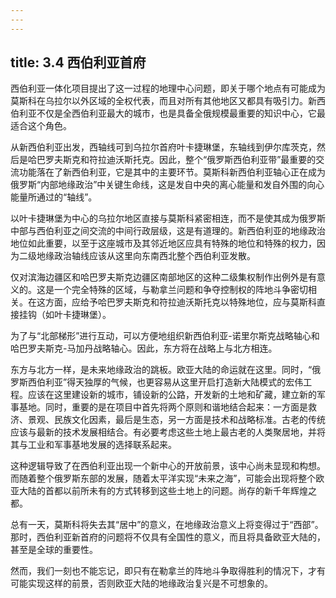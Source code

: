 ```yaml
---
---
---
```

title: 3.4 西伯利亚首府
---



西伯利亚一体化项目提出了这一过程的地理中心问题，即关于哪个地点有可能成为莫斯科在乌拉尔以外区域的全权代表，而且对所有其他地区又都具有吸引力。新西伯利亚不仅是全西伯利亚最大的城市，也是具备全俄规模最重要的知识中心，它最适合这个角色。

从新西伯利亚出发，西轴线可到乌拉尔首府叶卡捷琳堡，东轴线到伊尔库茨克，然后是哈巴罗夫斯克和符拉迪沃斯托克。因此，整个“俄罗斯西伯利亚带”最重要的交流功能落在了新西伯利亚，它是其中的主要环节。莫斯科新西伯利亚轴心正在成为俄罗斯“内部地缘政治”中关键生命线，这是发自中央的离心能量和发自外围的向心能量所通过的“轴线”。

以叶卡捷琳堡为中心的乌拉尔地区直接与莫斯科紧密相连，而不是使其成为俄罗斯中部与西伯利亚之间交流的中间行政层级，这是有道理的。新西伯利亚的地缘政治地位如此重要，以至于这座城市及其邻近地区应具有特殊的地位和特殊的权力，因为二级地缘政治轴线应该从这里向东南西北整个西伯利亚发散。

仅对滨海边疆区和哈巴罗夫斯克边疆区南部地区的这种二级集权制作出例外是有意义的。这是一个完全特殊的区域，与勒拿兰问题和争夺控制权的阵地斗争密切相关。在这方面，应给予哈巴罗夫斯克和符拉迪沃斯托克以特殊地位，应与莫斯科直接挂钩（如叶卡捷琳堡）。

为了与“北部梯形”进行互动，可以方便地组织新西伯利亚-诺里尔斯克战略轴心和哈巴罗夫斯克-马加丹战略轴心。因此，东方将在战略上与北方相连。

东方与北方一样，是未来地缘政治的跳板。欧亚大陆的命运就在这里。同时，“俄罗斯西伯利亚”得天独厚的气候，也更容易从这里开启打造新大陆模式的宏伟工程。应该在这里建设新的城市，铺设新的公路，开发新的土地和矿藏，建立新的军事基地。同时，重要的是在项目中首先将两个原则和谐地结合起来：一方面是救济、景观、民族文化因素，最后是生态，另一方面是技术和战略标准。古老的传统应该与最新的技术发展相结合。有必要考虑这些土地上最古老的人类聚居地，并将其与工业和军事基地发展的选择联系起来。

这种逻辑导致了在西伯利亚出现一个新中心的开放前景，该中心尚未显现和构想。而随着整个俄罗斯东部的发展，随着太平洋实现“未来之海”，可能会出现将整个欧亚大陆的首都以前所未有的方式转移到这些土地上的问题。尚存的新千年辉煌之都。

总有一天，莫斯科将失去其“居中”的意义，在地缘政治意义上将变得过于“西部”。那时，西伯利亚新首府的问题将不仅具有全国性的意义，而且将具备欧亚大陆的，甚至是全球的重要性。

然而，我们一刻也不能忘记，即只有在勒拿兰的阵地斗争取得胜利的情况下，才有可能实现这样的前景，否则欧亚大陆的地缘政治复兴是不可想象的。